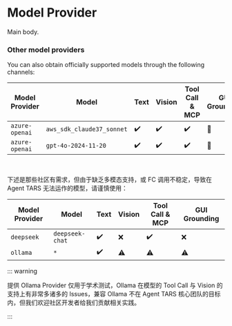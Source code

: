 # Model Provider

Main body.




### Other model providers

You can also obtain officially supported models through the following channels:

| Model Provider | Model                     | Text | Vision | Tool Call & MCP | GUI Grounding |
| -------------- | ------------------------- | ---- | ------ | --------------- | ------------- |
| `azure-openai` | `aws_sdk_claude37_sonnet` | ✔️   | ✔️     | ✔️              | 🚧            |
| `azure-openai` | `gpt-4o-2024-11-20`       | ✔️   | ✔️     | ✔️              | 🚧            |

<br />

下述是那些社区有需求，但由于缺乏多模态支持，或 FC 调用不稳定，导致在 Agent TARS
无法运作的模型，请谨慎使用：

| Model Provider | Model           | Text | Vision | Tool Call & MCP | GUI Grounding |
| -------------- | --------------- | ---- | ------ | --------------- | ------------- |
| `deepseek`     | `deepseek-chat` | ✔️   | ❌     | ✔️              | ❌            |
| `ollama`       | `*`             | ✔️   | ⚠️     | ⚠️              | ⚠️            |

::: warning

提供 Ollama Provider 仅用于学术测试，Ollama 在模型的 Tool Call 与 Vision 的支持上有非常多诸多的 Issues，兼容 Ollama 不在 Agent TARS 核心团队的目标内，但我们欢迎社区开发者给我们贡献相关实践。

:::